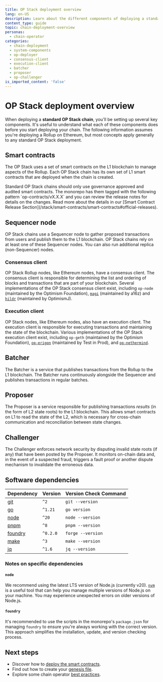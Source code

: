 ```yaml
---
title: OP Stack deployment overview
lang: en-US
description: Learn about the different components of deploying a standard OP Stack chain.
content_type: guide
topic: chain-deployment-overview
personas:
  - chain-operator
categories:
  - chain-deployment
  - system-components
  - op-deployer
  - consensus-client
  - execution-client
  - batcher
  - proposer
  - op-challenger
is_imported_content: 'false'
---
```



# OP Stack deployment overview

When deploying a **standard OP Stack chain**, you'll be setting up several key
components. It's useful to understand what each of these components does before
you start deploying your chain. The following information assumes you're
deploying a Rollup on Ethereum, but most concepts apply generally to any
standard OP Stack deployment.

## Smart contracts

The OP Stack uses a set of smart contracts on the L1 blockchain to manage
aspects of the Rollup. Each OP Stack chain has its own set of L1 smart
contracts that are deployed when the chain is created.

<Callout type="warning">
  Standard OP Stack chains should only use governance approved and audited
  smart contracts. The monorepo has them tagged with the following pattern
  `op-contracts/vX.X.X` and you can review the release notes for details on the
  changes. Read more about the details in our [Smart Contract Release Section](/stack/smart-contracts/smart-contracts#official-releases).
</Callout>

## Sequencer node

OP Stack chains use a Sequencer node to gather proposed transactions from users
and publish them to the L1 blockchain. OP Stack chains rely on at least one of
these Sequencer nodes. You can also run additional replica (non-Sequencer)
nodes.

### Consensus client

OP Stack Rollup nodes, like Ethereum nodes, have a consensus client. The
consensus client is responsible for determining the list and ordering of blocks
and transactions that are part of your blockchain. Several implementations of
the OP Stack consensus client exist, including `op-node` (maintained by the
Optimism Foundation), [`magi`](https://github.com/a16z/magi) (maintained by
a16z) and [`hildr`](https://github.com/optimism-java/hildr) (maintained by OptimismJ).

### Execution client

OP Stack nodes, like Ethereum nodes, also have an execution client. The
execution client is responsible for executing transactions and maintaining the
state of the blockchain. Various implementations of the OP Stack execution
client exist, including `op-geth` (maintained by the Optimism Foundation),
[`op-erigon`](https://github.com/testinprod-io/op-erigon) (maintained by Test
in Prod), and [`op-nethermind`](https://docs.nethermind.io/get-started/installing-nethermind/#supported-networks).

## Batcher

The Batcher is a service that publishes transactions from the Rollup to the L1
blockchain. The Batcher runs continuously alongside the Sequencer and publishes
transactions in regular batches.

## Proposer

The Proposer is a service responsible for publishing transactions *results* (in
the form of L2 state roots) to the L1 blockchain. This allows smart contracts
on L1 to read the state of the L2, which is necessary for cross-chain
communication and reconciliation between state changes.

## Challenger

The Challenger enforces network security by disputing invalid state roots (if
any) that have been posted by the Proposer. It monitors on-chain data and, in
the event of a suspected fraud, triggers a fault proof or another dispute
mechanism to invalidate the erroneous data.

## Software dependencies

| Dependency                                                    | Version  | Version Check Command |
| ------------------------------------------------------------- | -------- | --------------------- |
| [git](https://git-scm.com/)                                   | `^2`     | `git --version`       |
| [go](https://go.dev/)                                         | `^1.21`  | `go version`          |
| [node](https://nodejs.org/en/)                                | `^20`    | `node --version`      |
| [pnpm](https://pnpm.io/installation)                          | `^8`     | `pnpm --version`      |
| [foundry](https://github.com/foundry-rs/foundry#installation) | `^0.2.0` | `forge --version`     |
| [make](https://linux.die.net/man/1/make)                      | `^3`     | `make --version`      |
| [jq](https://github.com/jqlang/jq)                            | `^1.6`   | `jq --version`        |

### Notes on specific dependencies

#### `node`

We recommend using the latest LTS version of Node.js (currently v20).
[`nvm`](https://github.com/nvm-sh/nvm) is a useful tool that can help you
manage multiple versions of Node.js on your machine. You may experience
unexpected errors on older versions of Node.js.

#### `foundry`

It's recommended to use the scripts in the monorepo's `package.json` for
managing `foundry` to ensure you're always working with the correct version.
This approach simplifies the installation, update, and version checking
process.

## Next steps

*   Discover how to [deploy the smart contracts](/operators/chain-operators/deploy/smart-contracts).
*   Find out how to create your [genesis file](/operators/chain-operators/deploy/genesis).
*   Explore some chain operator [best practices](/operators/chain-operators/management/best-practices).
